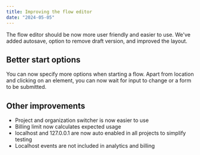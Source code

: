 ```yaml
---
title: Improving the flow editor
date: "2024-05-05"
---
```


The flow editor should be now more user friendly and easier to use. We've added autosave, option to remove draft version, and improved the layout.

## Better start options

You can now specify more options when starting a flow. Apart from location and clicking on an element, you can now wait for input to change or a form to be submitted.

## Other improvements

- Project and organization switcher is now easier to use
- Billing limit now calculates expected usage
- localhost and 127.0.0.1 are now auto enabled in all projects to simplify testing
- Localhost events are not included in analytics and billing
